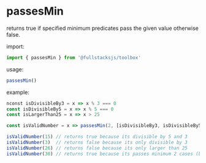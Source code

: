 # passesMin

returns true if specified minimum predicates pass the given value otherwise false.

import:
```typescript copy
import { passesMin } from '@fullstacksjs/toolbox'
```

usage:
```typescript copy
passesMin()
```

example:
```typescript copy
nconst isDivisibleBy3 = x => x % 3 === 0
const isDivisibleBy5 = x => x % 5 === 0
const isLargerThan25 = x => x > 25

const isValidNumber = x => passesMin(2, [isDivisibleBy3, isDivisibleBy5, isSmallerThan25], x);

isValidNumber(15) // returns true because its divisible by 5 and 3
isValidNumber(3)  // returns false because its only divisible by 3
isValidNumber(26) // returns false because its only larger than 25
isValidNumber(30) // returns true because its passes minimum 2 cases (being divisible by 5 and 3 and larger than 25)
```

